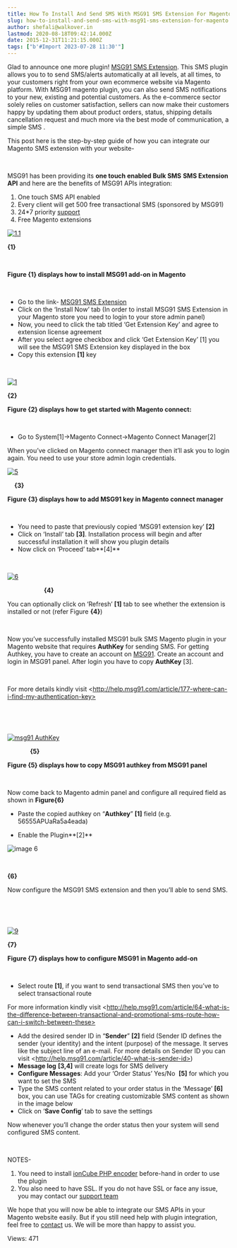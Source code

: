 ```yaml
---
title: How To Install And Send SMS With MSG91 SMS Extension For Magento
slug: how-to-install-and-send-sms-with-msg91-sms-extension-for-magento
author: shefali@walkover.in
lastmod: 2020-08-18T09:42:14.000Z
date: 2015-12-31T11:21:15.000Z
tags: ["b'#Import 2023-07-28 11:30'"]
---
```


Glad to announce one more plugin! [MSG91 SMS Extension](https://msg91.com/sms-addons/). This SMS plugin allows you to to send SMS/alerts automatically at all levels, at all times, to your customers right from your own ecommerce website via Magento platform. With MSG91 magento plugin, you can also send SMS notifications to your new, existing and potential customers. As the e-commerce sector solely relies on customer satisfaction, sellers can now make their customers happy by updating them about product orders, status, shipping details cancellation request and much more via the best mode of communication, a simple SMS .


This post here is the step-by-step guide of how you can integrate our Magento SMS extension with your website-


 


MSG91 has been providing its **one touch enabled Bulk SMS** **SMS Extension API** and here are the benefits of MSG91 APIs integration:


1. One touch SMS API enabled
2. Every client will get 500 free transactional SMS (sponsored by MSG91)
3. 24\*7 priority [support](mailto:Support@msg91.com)
4. Free Magento extensions



[![1.1](https://images-msg91.s3.ap-south-1.amazonaws.com/content/images/wordpress/2015/12/1.1.png)](https://images-msg91.s3.ap-south-1.amazonaws.com/content/images/wordpress/1.1.png)


**{1}**


 


**Figure {1} displays how to install MSG91 add-on in Magento**


 


* Go to the link- [MSG91 SMS Extension](https://www.magentocommerce.com/magento-connect/msg91-messaging-extension.html)
* Click on the ‘Install Now’ tab (In order to install MSG91 SMS Extension in your Magento store you need to login to your store admin panel)
* Now, you need to click the tab titled ‘Get Extension Key’ and agree to extension license agreement
* After you select agree checkbox and click ‘Get Extension Key’ [1] you will see the MSG91 SMS Extension key displayed in the box
* Copy this extension **[1]** key


 


[![1](https://images-msg91.s3.ap-south-1.amazonaws.com/content/images/wordpress/2015/12/1.jpg)](https://images-msg91.s3.ap-south-1.amazonaws.com/content/images/wordpress/1.jpg)


**{2}**


**Figure {2} displays how to get started with Magento connect:**


 


* Go to System[1]->Magento Connect->Magento Connect Manager[2]


When you’ve clicked on Magento connect manager then it’ll ask you to login again. You need to use your store admin login credentials.


[![5](https://images-msg91.s3.ap-south-1.amazonaws.com/content/images/wordpress/2015/12/5.jpg)](https://images-msg91.s3.ap-south-1.amazonaws.com/content/images/wordpress/5.jpg)


    **{3}**


**Figure {3} displays how to add MSG91 key in Magento connect manager**


 


* You need to paste that previously copied ‘MSG91 extension key’ **[2]**
* Click on ‘Install’ tab **[3]**. Installation process will begin and after successful installation it will show you plugin details
* Now click on ‘Proceed’ tab**[4]**


 


[![6](https://images-msg91.s3.ap-south-1.amazonaws.com/content/images/wordpress/2015/12/6.jpg)](https://images-msg91.s3.ap-south-1.amazonaws.com/content/images/wordpress/6.jpg)                                 


                     **{4}**


You can optionally click on ‘Refresh’ **[1]** tab to see whether the extension is installed or not (refer Figure **{4}**)


 


Now you’ve successfully installed MSG91 bulk SMS Magento plugin in your Magento website that requires **AuthKey** for sending SMS. For getting Authkey, you have to create an account on [MSG91](https://msg91.com/signup). Create an account and login in MSG91 panel. After login you have to copy **AuthKey** [3]. 


 


For more details kindly visit \<http://help.msg91.com/article/177-where-can-i-find-my-authentication-key>


 


 


[![msg91 AuthKey](https://images-msg91.s3.ap-south-1.amazonaws.com/content/images/wordpress/2015/12/msg91-AuthKey.png)](https://images-msg91.s3.ap-south-1.amazonaws.com/content/images/wordpress/msg91-AuthKey.png)


             **{5}**


**Figure {5} displays how to copy MSG91 authkey from MSG91 panel**


 


Now come back to Magento admin panel and configure all required field as shown in **Figure{6}**


* Paste the copied authkey on “**Authkey**” **[1]** field (e.g. 56555APUaRa5a4eada)


* Enable the Plugin**[2]**


![image 6](https://images-msg91.s3.ap-south-1.amazonaws.com/content/images/wordpress/2015/12/image-6.png)


     


**{6}**


Now configure the MSG91 SMS extension and then you’ll able to send SMS.


 


 


[![9](https://images-msg91.s3.ap-south-1.amazonaws.com/content/images/wordpress/2015/12/9.jpg)](https://images-msg91.s3.ap-south-1.amazonaws.com/content/images/wordpress/9.jpg)


**{7}**


**Figure {7} displays how to configure MSG91 in Magento add-on**


 


* Select route **[1]**, if you want to send transactional SMS then you’ve to select transactional route


For more information kindly visit \<http://help.msg91.com/article/64-what-is-the-difference-between-transactional-and-promotional-sms-route-how-can-i-switch-between-these>


* Add the desired sender ID in “**Sender**” **[2]** field (Sender ID defines the sender (your identity) and the intent (purpose) of the message. It serves like the subject line of an e-mail. For more details on Sender ID you can visit \<http://help.msg91.com/article/40-what-is-sender-id>)
* **Message log** **[3,4]** will create logs for SMS delivery
* **Configure Messages**: Add your ‘Order Status’ Yes/No  **[5]** for which you want to set the SMS
* Type the SMS content related to your order status in the ‘Message’ **[6]** box, you can use TAGs for creating customizable SMS content as shown in the image below
* Click on ‘**Save Config**’ tab to save the settings


Now whenever you’ll change the order status then your system will send configured SMS content.


 


NOTES-


1. You need to install [ionCube PHP encoder](http://www.ioncube.com/) before-hand in order to use the plugin
2. You also need to have SSL. If you do not have SSL or face any issue, you may contact our [support team](http://help.msg91.com/article/108-how-can-i-contact-support)


We hope that you will now be able to integrate our SMS APIs in your Magento website easily. But if you still need help with plugin integration, feel free to [contact](https://msg91.com/contact) us. We will be more than happy to assist you.


 Views: 471


